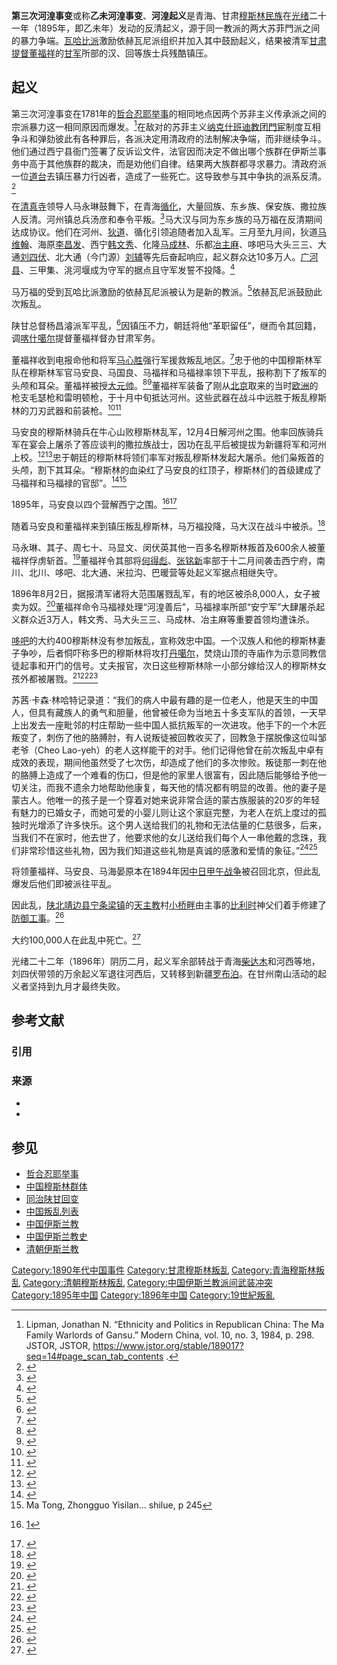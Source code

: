 {{Otheruses|other=1862年至1877年的回乱|同治陕甘回变}}
{{Infobox military conflict
|conflict= 第三次河湟事变、乙未河湟事变、河湟起义
|partof=
|image=
|caption=
|date= 1895–1896
|place= [[青海|青海]]、[[甘肃|甘肃]] 
|casus=
|territory=
|result= 清朝胜
|combatant1= [[File:Flag_of_China_(1862–1889).svg|22px]] [[清朝|清帝国]][[甘军|甘军]]、忠于清朝的虎非耶教派苏菲主义者
|combatant2= 穆斯林叛军、[[依赫瓦尼|依赫瓦尼]]和叛乱的虎非耶教派苏菲主义者
|commander1= 陕甘总督[[杨昌濬|杨昌濬]]（因平叛不力被革职）<br>河州镇总兵[[汤彦和|汤彦和]]（因平叛不力被褫夺总兵头衔）<br>喀什噶尔提督→甘肃提督[[董福祥|董福祥]]及麾下[[甘军|甘军]]（[[马安良|马安良]]<ref>{{cite book|title=Familiar strangers: a history of Muslims in Northwest China|first=Jonathan Neaman|last=Lipman|volume=|edition=|year=1998|publisher=University of Washington Press|url=https://books.google.com/books?id=Y8Nzux7z6KAC&pg=PA207 |page=207|isbn=0295800550|access-date=24 April 2014| ref=harv }}</ref><br>[[何得彪|何得彪]]<br>[[张铭新|张铭新]]<br>[[马国良_(回族)|马国良]]<br>[[马福禄|马福禄]]<br>[[马福祥|马福祥]]<br>[[马海晏|马海晏]]）<br>[[魏光燾|魏光燾]]<br>固原提督[[雷正绾|雷正绾]]<br>甘肃中卫县知县[[杨增新|杨增新]]<ref name="Powell2015">{{cite book|author=Ralph L. Powell|title=Rise of the Chinese Military Power|url=https://books.google.com/books?id=akXWCgAAQBAJ&q=mohammedan+wei+kuang+tao&pg=PA83|date=8 December 2015|publisher=Princeton University Press|isbn=978-1-4008-7884-0|pages=83–}}</ref>
|commander2= [[马永琳|马永琳]]{{KIA}}<br>[[马大汉|马大汉]]{{KIA}}<br>[[马万福|马万福]] 
|strength1= [[甘军|甘军]]（[[汉族|汉族]]、[[回族|回族]]、[[撒拉族|撒拉族]]、[[藏族|藏族]]）军队<ref name="LipmanHarrell1990">{{cite book|author1=Jonathan Neaman Lipman|author2=Stevan Harrell|title=Violence in China: Essays in Culture and Counterculture|url=https://books.google.com/books?id=Y_7AyFeWAFcC&pg=PA76|date=5 April 1990|publisher=SUNY Press|isbn=978-0-7914-0115-6|pages=76–|access-date=2017-03-09|archive-date=2017-02-15|archive-url=https://web.archive.org/web/20170215095859/https://books.google.com/books?id=Y_7AyFeWAFcC&pg=PA76|dead-url=no}}</ref>
|strength2= 数千穆斯林回族、[[东乡族|东乡族]]、[[撒拉族|撒拉族]]和[[保安族|保安族]]军队
|casualties1=
|casualties2= 除马万福外，乱军都被杀
|notes=
}}

'''第三次河湟事变'''或称'''乙未河湟事变'''、'''河湟起义'''是青海、甘肃[[穆斯林民族|穆斯林民族]]在[[光绪|光绪]]二十一年（1895年，即乙未年）发动的反清起义，源于同一教派的两大苏菲門派之间的暴力争端。[[瓦哈比派|瓦哈比派]]激励依赫瓦尼派组织并加入其中鼓励起义，结果被清军[[甘肃提督|甘肃提督]][[董福祥|董福祥]]的[[甘军|甘军]]所部的汉、回等族士兵残酷镇压。

== 起义 ==
第三次河湟事变在1781年的[[哲合忍耶举事|哲合忍耶举事]]的相同地点因两个苏非主义传承派之间的宗派暴力这一相同原因而爆发。<ref>Lipman, Jonathan N. “Ethnicity and Politics in Republican China: The Ma Family Warlords of Gansu.” Modern China, vol. 10, no. 3, 1984, p. 298. JSTOR, JSTOR, https://www.jstor.org/stable/189017?seq=14#page_scan_tab_contents {{Wayback|url=https://www.jstor.org/stable/189017?seq=14#page_scan_tab_contents |date=20190607202512 }}.</ref>在敌对的苏菲主义[[纳克什班迪教团|纳克什班迪教团]][[門宦|門宦]]制度互相争斗和弹劾彼此有各种罪后，各派决定用清政府的法制解决争端，而非继续争斗。他们通过西宁县衙门签署了反诉讼文件，法官因而决定不做出哪个族群在伊斯兰事务中高于其他族群的裁决，而是劝他们自律。结果两大族群都寻求暴力。清政府派一位[[道台|道台]]去镇压暴力行凶者，造成了一些死亡。这导致参与其中争执的派系反清。<ref>{{cite journal|jstor=189017|title=Ethnicity and Politics in Republican China: The Ma Family Warlords of Gansu|url=https://archive.org/details/sim_modern-china_1984-07_10_3/page/299|last=Lipman|first=Jonathan N.|journal=Modern China|date=Jul 1984|page=299|publisher=Sage Publications, Inc.|volume=10|issue=3|doi=10.1177/009770048401000302|s2cid=143843569}}</ref>

在[[清真寺|清真寺]]领导人马永琳鼓舞下，在青海[[循化|循化]]，大量回族、东乡族、保安族、撒拉族人反清。河州镇总兵汤彦和奉令平叛。<ref>{{cite book|url=https://books.google.com/books?id=BwuSpFiOFfYC&q=ma+yonglin+of+the+multicoloured&pg=PA119|title=China's Muslim Hui community: migration, settlement and sects|author=Michael Dillon|year=1999|publisher=Curzon Press|location=Richmond|page=136|isbn=0-7007-1026-4|access-date=2010-06-28}}</ref>马大汉与同为东乡族的马万福在反清期间达成协议。他们在河州、[[临洮县|狄道]]、循化引领追随者加入乱军。三月至九月间，狄道[[马维翰|马维翰]]、海原[[李昌发|李昌发]]、西宁[[韩文秀|韩文秀]]、化隆[[马成林|马成林]]、乐都[[冶主麻|冶主麻]]、哆吧马大头三三、大通[[刘四伏|刘四伏]]、北大通（今门源）[[刘辅|刘辅]]等先后奋起响应，起义群众达10多万人。[[广河县|广河县]]、三甲集、洮河堰成为守军的据点且守军发誓不投降。<ref name="Dillon2013">{{cite book|author=Michael Dillon|title=China's Muslim Hui Community: Migration, Settlement and Sects|url=https://books.google.com/books?id=mAZeAgAAQBAJ&q=Guanghe%2C+Sanjiaji%2C+and+Tiaoheyan+surrender&pg=PA102|date=16 December 2013|publisher=Routledge|isbn=978-1-136-80933-0|pages=102–}}</ref>

马万福的受到瓦哈比派激励的依赫瓦尼派被认为是新的教派。<ref>{{cite book|url=https://books.google.com/books?id=lSxYAAAAMAAJ&q=ma+qi+muslim|title=Papers from the Conference on Chinese Local Elites and Patterns of Dominance, Banff, August 20–24, 1987, Volume 3|year=1987|page=29|access-date=2010-06-28}}</ref>依赫瓦尼派鼓励此次叛乱。

陕甘总督杨昌濬派军平乱，<ref>{{cite book|url=https://books.google.com/books?id=90CN0vtxdY0C&q=yang+changjun+Governor-general+military|title=Familiar strangers: a history of Muslims in Northwest China|author=Jonathan Neaman Lipman|year=2004|publisher=University of Washington Press|location=Seattle|page=142|isbn=0-295-97644-6|access-date=2010-06-28}}</ref>因镇压不力，朝廷将他“革职留任”，继而令其回籍，调[[喀什噶尔|喀什噶尔]]提督董福祥督办甘肃军务。

董福祥收到电报命他和将军[[马心胜|马心胜]]强行军援救叛乱地区。<ref>{{cite book|url=https://books.google.com/books?id=QdAWAQAAIAAJ&q=ma+fu-hsiang&pg=PA452|title=The Chinese recorder, Volume 26|year=1895|publisher=American Presbyterian Mission Press|location=Shanghai|page=452|access-date=2010-06-28}}</ref>忠于他的中国穆斯林军队在穆斯林军官马安良、马国良、马福祥和马福禄率领下平乱，报称割下了叛军的头颅和耳朵。董福祥被授[[大元帅|大元帅]]。<ref>{{cite book|url=https://books.google.com/books?id=eEwTAAAAYAAJ&q=title+generalissimo&pg=PA893|title=Encyclopædia of religion and ethics, Volume 8|author1=James Hastings |author2=John Alexander Selbie |author3=Louis Herbert Gray |year=1916|publisher=T. & T. Clark|location=Edinburgh|page=893|isbn=9780567065094|access-date=2010-06-28}}</ref><ref>{{cite book|url=https://books.google.com/books?id=rezD7rvuf9YC&q=ma+fu-hsiang&pg=PA850|title=E.J. Brill's first encyclopaedia of Islam 1913-1936|author1=M. Th. Houtsma |author2=A. J. Wensinck |year=1993|publisher=Stanford BRILL|page=850|isbn=90-04-09796-1|access-date=2010-06-28}}</ref>董福祥军装备了刚从[[北京|北京]]取来的当时[[欧洲|欧洲]]的枪支毛瑟枪和雷明顿枪，于十月中旬抵达河州。这些武器在战斗中远胜于叛乱穆斯林的刀刃武器和前装枪。<ref>{{cite book|title=Familiar strangers: a history of Muslims in Northwest China|first=Jonathan Neaman|last=Lipman|year=1998|publisher=University of Washington Press|url=https://books.google.com/books?id=Y8Nzux7z6KAC&q=Fuxiang+said%2C+%22I+shall+send+people+to+urge+them&pg=PA157|page=157|isbn=0295800550|access-date=24 April 2014|archive-date=2021-01-20|archive-url=https://web.archive.org/web/20210120024913/https://books.google.com/books?id=Y8Nzux7z6KAC&q=Fuxiang+said%2C+%22I+shall+send+people+to+urge+them&pg=PA157|dead-url=no}}</ref><ref>{{cite book|title=The border world of Gansu, 1895-1935|first=Jonathan Neaman|last=Lipman|year=1980|publisher=Stanford University|url=https://books.google.com/books?id=w8REAQAAIAAJ&q=muzzle|page=81|access-date=24 April 2014}}</ref>

马安良的穆斯林骑兵在牛心山败穆斯林乱军，12月4日解河州之围。他率回族骑兵军在宴会上屠杀了答应谈判的撒拉族战士，因功在乱平后被提拔为新疆将军和河州上校。<ref name="Dillon1999">{{cite book|author=Michael Dillon|title=China's Muslim Hui Community: Migration, Settlement and Sects|url=https://books.google.com/books?id=hUEswLE4SWUC&q=Disown+me+as+a+Muslim+if+I+deceive+you&pg=PA72|year=1999|publisher=Psychology Press|isbn=978-0-7007-1026-3|pages=72–}}</ref><ref>{{cite book|url=https://books.google.com/books?id=lSxYAAAAMAAJ&q=ma+anliang|title=Papers from the Conference on Chinese Local Elites and Patterns of Dominance, Banff, August 20–24, 1987, Volume 3 Papers from the Conference on Chinese Local Elites and Patterns of Dominance, Banff, August 20–24, 1987, Joint Committee on Chinese Studies (U.S.)|year=1987|location=Ann Arbor|page=29}}</ref>忠于朝廷的穆斯林将领们率军对叛乱穆斯林发起大屠杀。他们枭叛首的头颅，割下其耳朵。“穆斯林的血染红了马安良的红顶子，穆斯林们的首级建成了马福祥和马福禄的官邸”。<ref>{{cite book|url=https://books.google.com/books?id=Y8Nzux7z6KAC&q=offices+muslim+heads+red+cap+dyed+muslim+blood+massacre&pg=PA127|title=Familiar strangers: a history of Muslims in Northwest China|author=Jonathan Neaman Lipman|year=2004|publisher=University of Washington Press|location=Seattle|page=168|isbn=0-295-97644-6|access-date=2010-06-28}}</ref><ref>Ma Tong, Zhongguo Yisilan... shilue, p 245</ref>

1895年，马安良以四个营解西宁之围。<ref>{{cite book|url=https://books.google.com/books?id=NNAMAQAAMAAJ&q=an-liang|title=Chinese Republican studies newsletter, Volumes 5-7|author=University of Illinois at Urbana-Champaign. Center for Asian Studies|year=1979|page=35|access-date=2011-06-06}}[https://books.google.com/books?id=NNAMAQAAMAAJ&q=Thus+Ma+An-liang,+the+leading+figure+in+Kansu+from+1912+to+his+death+in+November+1919,+had+led+four+ying+to+the+relief+of+Sining+in+1895.+In+1910+we+find+him+promoted+from+the+Barkul+military+command,+perhaps+the+key+cavalry+posting+in&dq=Thus+Ma+An-liang,+the+leading+figure+in+Kansu+from+1912+to+his+death+in+November+1919,+had+led+four+ying+to+the+relief+of+Sining+in+1895.+In+1910+we+find+him+promoted+from+the+Barkul+military+command,+perhaps+the+key+cavalry+posting+in&hl=en&ei=NnjsTZ2MHcnw0gHfwa12&sa=X&oi=book_result&ct=result&resnum=1&ved=0CCoQ6AEwAA]</ref><ref>{{cite book|url=https://books.google.com/books?id=4RUiAQAAMAAJ&q=ma+fu+hsiang+opium|title=Chinese Republican Studies Newsletter, Volumes 1-7|publisher=Center for Asian Studies, University of Illinois|others=Contributors University of Connecticut. Dept. of History, Denison University. Dept. of History, University of Illinois at Urbana-Champaign. Center for Asian Studies|year=1975|page=171|access-date=24 April 2014}}</ref>

随着马安良和董福祥来到镇压叛乱穆斯林，马万福投降，马大汉在战斗中被杀。<ref>{{cite book|url=https://books.google.com/books?id=BwuSpFiOFfYC&q=ma+dahan&pg=PA119|title=China's Muslim Hui community: migration, settlement and sects|author=Michael Dillon|year=1999|publisher=Curzon Press|location=Richmond|page=102|isbn=0-7007-1026-4|access-date=2010-06-28}}</ref>

马永琳、其子、周七十、马显文、闵伏英其他一百多名穆斯林叛首及600余人被董福祥俘虏斩首。<ref>{{cite book|title=TRANSLATION OF THE PEKING GAZETTE for 1896|location=Shanghai|year=1897|publisher=REPRINTED FROM THE "NORTH-CHINA HERALD AND SUPREME COURT AND CONSULAR GAZETTE"|url=http://library.uoregon.edu/ec/e-asia/read/pg1896all.pdf|page=6|access-date=24 April 2014|archive-url=https://web.archive.org/web/20140529023817/http://library.uoregon.edu/ec/e-asia/read/pg1896all.pdf|archive-date=29 May 2014|url-status=dead}}</ref>董福祥令其部将[[何得彪|何得彪]]、[[张铭新|张铭新]]率部于十二月间袭击西宁府，南川、北川、哆吧、北大通、米拉沟、巴暖营等处起义军据点相继失守。

1896年8月2日，据报清军诸将大范围屠戮乱军，有的地区被杀8,000人，女子被卖为奴。<ref>{{cite news|title=SLAUGHTER OF MOHAMMEDANS.; The Chinese Commander Showing No Mercy to Insurrectionists.|newspaper=THE NEW YORK TIMES|date=1896-08-14|url=https://timesmachine.nytimes.com/timesmachine/1896/08/14/103383422.pdf|access-date=2010-11-28|archive-date=2021-08-16|archive-url=https://web.archive.org/web/20210816165747/https://timesmachine.nytimes.com/timesmachine/1896/08/14/103383422.pdf|dead-url=no}}</ref>董福祥命令马福禄处理“河湟善后”，马福禄率所部“安宁军”大肆屠杀起义群众近3万人，韩文秀、马大头三三、马成林、冶主麻等重要首领均遭诛杀。

[[多巴镇|哆吧]]的大约400穆斯林没有参加叛乱，宣称效忠中国。一个汉族人和他的穆斯林妻子争吵，后者恫吓称多巴的穆斯林将攻打[[丹噶尔|丹噶尔]]，焚烧山顶的寺庙作为示意同教信徒起事和开门的信号。丈夫报官，次日这些穆斯林除一小部分嫁给汉人的穆斯林女孩外都被屠戮。<ref>{{cite book|title=With the Tibetans in Tent and Temple|first=Susie Carson|last=Rijnhart, M.D. (1868-1908)|location=Chicago, New York & Toronto|edition=Third|year=1901|publisher=Fleming H. Revell Company|url=http://digital.library.upenn.edu/women/rijnhart/tibetans/tibetans.html|chapter=CHAPTER VIII OUR REMOVAL TO TANKAR|access-date=24 April 2014|archive-date=2014-03-04|archive-url=https://web.archive.org/web/20140304010301/http://digital.library.upenn.edu/women/rijnhart/tibetans/tibetans.html|dead-url=no}}</ref><ref>{{cite book|author=Susie Carson Rijnhart|title=With the Tibetans in Tent and Temple: Narrative of Four Years' Residence on the Tibetan Borders and of a Journey Into the Far Interior|url=https://books.google.com/books?id=aWh-NGQSZdkC&q=During+the+recent+rebellion%2C+as+already+stated%2C+a+large+proportion+of+the+Mohammedan+population+left+their+homes+and+joined+the+rebel+forces%2C+while+th&pg=PA135|year=1999|publisher=Asian Educational Services|isbn=978-81-206-1302-7|pages=135}}</ref><ref>{{cite book|author=Mrs. Susie Carson Rijnhart|title=With the Tibetans in Tent and Temple: Narrative of Four Years' Residence on the Tibetan Border, and of a Journey Into the Far Interior|url=https://archive.org/details/withtibetansint00rijngoog|quote=During the recent rebellion, as already stated, a large proportion of the Mohammedan population left their homes and joined the rebel forces, while th.|year=1901|publisher=Oliphant, Anderson, & Ferrier|pages=[https://archive.org/details/withtibetansint00rijngoog/page/n15 135]}}</ref>

苏茜·卡森·林哈特记录道：“我们的病人中最有趣的是一位老人，他是天生的中国人，但具有藏族人的勇气和胆量，他曾被任命为当地五十多支军队的首领，一天早上出发去一座毗邻的村庄帮助一些中国人抵抗叛军的一次进攻。他手下的一个木匠叛变了，刺伤了他的胳膊肘，有人说叛徒被回教收买了，回教急于摆脱像这位叫邹老爷（Cheo Lao-yeh）的老人这样能干的对手。他们记得他曾在前次叛乱中卓有成效的表现，期间他虽然受了七次伤，却造成了他们的多次惨败。叛徒那一刺在他的胳膊上造成了一个难看的伤口，但是他的家里人很富有，因此随后能够给予他一切关注，而我不遗余力地帮助他康复，每天他的情况都有明显的改善。他的妻子是蒙古人。他唯一的孩子是一个穿着对她来说非常合适的蒙古族服装的20岁的年轻有魅力的已婚女子，而她可爱的小婴儿则让这个家庭完整，为老人在炕上度过的孤独时光增添了许多快乐。这个男人送给我们的礼物和无法估量的仁慈很多，后来，当我们不在家时，他去世了，他要求他的女儿送给我们每个人一串他戴的念珠，我们非常珍惜这些礼物，因为我们知道这些礼物是真诚的感激和爱情的象征。”<ref name="Rijnhart1999">{{cite book|author=Susie Carson Rijnhart|title=With the Tibetans in Tent and Temple: Narrative of Four Years' Residence on the Tibetan Borders and of a Journey Into the Far Interior|url=https://books.google.com/books?id=aWh-NGQSZdkC&q=Among+the+most+interesting+of+our+patients+was+an+old+man%2C+Chinese+by+birth%2C+but+possessing+the+courage+and+daring+of+a+Tibetan%2C+who+had+been+appointed&pg=PA71|year=1999|publisher=Asian Educational Services|isbn=978-81-206-1302-7|pages=71}}</ref><ref name="Rijnhart1901">{{cite book|author=Mrs. Susie Carson Rijnhart|title=With the Tibetans in Tent and Temple: Narrative of Four Years' Residence on the Tibetan Border, and of a Journey Into the Far Interior|url=https://archive.org/details/withtibetansint00rijngoog|quote=His only child was an attractive young married woman of twenty wearing the Mongol costume, which was very becoming to her, while her pretty little baby.|year=1901|publisher=Oliphant, Anderson, & Ferrier|pages=[https://archive.org/details/withtibetansint00rijngoog/page/n82 72]}}</ref>

将领董福祥、马安良、马海晏原本在1894年因[[中日甲午战争|中日甲午战争]]被召回北京，但此乱爆发后他们即被派往平乱。{{Better source|reason=此處原本引用360doc為來源，為不可靠來源|date=2019年5月}}

因此乱，[[陕北|陕北]][[靖边县|靖边县]][[宁条梁镇|宁条梁镇]]的[[天主教|天主教]]村[[小桥畔|小桥畔]]由主事的[[比利时|比利时]]神父们着手修建了[[防御工事|防御工事]]。<ref>{{cite book|url=https://books.google.com/books?id=jxgZT6XJUIoC&q=Uchin+mongolian&pg=PA30|title=The Boxers, China, and the World|editor1-first=Robert A.|editor1-last=Bickers|editor2-first=R. G.|editor2-last=Tiedemann|edition=illustrated|year=2007|publisher=Rowman & Littlefield|page=30|isbn=978-0742553958|access-date=2010-06-28}}</ref>

大约100,000人在此乱中死亡。<ref>{{Cite web |url=https://www.biographi.ca/en/bio/carson_susanna_13E.html |title=CARSON, SUSANNA (Rijnhart; Moyes) |access-date=2016-02-13 |archive-url=https://web.archive.org/web/20160304001726/http://www.biographi.ca/en/bio/carson_susanna_13E.html |archive-date=2016-03-04 |dead-url=yes }}</ref>

光绪二十二年（1896年）阴历二月，起义军余部转战于青海[[柴达木|柴达木]]和河西等地，刘四伏带领的万余起义军退往河西后，又转移到新疆[[罗布泊|罗布泊]]。在甘州南山活动的起义者坚持到九月才最终失败。

== 参考文献 ==
=== 引用 ===
{{Reflist|2}}

=== 来源 ===
* {{PD-old-text |title = Encyclopædia of religion and ethics, Volume 8 |year = 1916 |author = James Hastings, John Alexander Selbie, Louis Herbert Gray}}
* {{PD-old-text |title = The Chinese recorder, Volume 26 |year = 1895 |author = }}

== 参见 ==
{{Portal box|伊斯兰教|甘肃|青海|历史}}
* [[哲合忍耶举事|哲合忍耶举事]]
* [[中国穆斯林群体|中国穆斯林群体]]
* [[同治陕甘回变|同治陕甘回变]]
* [[中国叛乱列表|中国叛乱列表]]
* [[中国伊斯兰教|中国伊斯兰教]]
* [[中国伊斯兰教史|中国伊斯兰教史]]
* [[清朝伊斯兰教|清朝伊斯兰教]]

[[Category:1890年代中国事件|Category:1890年代中国事件]]
[[Category:甘肃穆斯林叛乱|Category:甘肃穆斯林叛乱]]
[[Category:青海穆斯林叛乱|Category:青海穆斯林叛乱]]
[[Category:清朝穆斯林叛乱|Category:清朝穆斯林叛乱]]
[[Category:中国伊斯兰教派间武装冲突|Category:中国伊斯兰教派间武装冲突]]
[[Category:1895年中国|Category:1895年中国]]
[[Category:1896年中国|Category:1896年中国]]
[[Category:19世紀叛亂|Category:19世紀叛亂]]